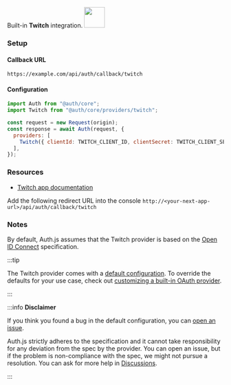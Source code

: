 <div
  style={{
    backgroundColor: "#000",
    display: "flex",
    justifyContent: "space-between",
    color: "#fff",
    padding: 16,
  }}
>
  <span>
    Built-in <b>Twitch</b> integration.
  </span>
  <a href="https://www.twitch.tv/">
    <img
      style={{ display: "block" }}
      src="/img/providers/twitch.svg"
      height="48"
    />
  </a>
</div>

### Setup

#### Callback URL

```
https://example.com/api/auth/callback/twitch
```

#### Configuration

```js
import Auth from "@auth/core";
import Twitch from "@auth/core/providers/twitch";

const request = new Request(origin);
const response = await Auth(request, {
  providers: [
    Twitch({ clientId: TWITCH_CLIENT_ID, clientSecret: TWITCH_CLIENT_SECRET }),
  ],
});
```

### Resources

- [Twitch app documentation](https://dev.twitch.tv/console/apps)

Add the following redirect URL into the console `http://<your-next-app-url>/api/auth/callback/twitch`

### Notes

By default, Auth.js assumes that the Twitch provider is
based on the [Open ID Connect](https://openid.net/specs/openid-connect-core-1_0.html) specification.

:::tip

The Twitch provider comes with a [default configuration](https://github.com/nextauthjs/next-auth/blob/main/packages/core/src/providers/twitch.ts).
To override the defaults for your use case, check out [customizing a built-in OAuth provider](https://authjs.dev/guides/providers/custom-provider#override-default-options).

:::

:::info **Disclaimer**

If you think you found a bug in the default configuration, you can [open an issue](https://authjs.dev/new/provider-issue).

Auth.js strictly adheres to the specification and it cannot take responsibility for any deviation from
the spec by the provider. You can open an issue, but if the problem is non-compliance with the spec,
we might not pursue a resolution. You can ask for more help in [Discussions](https://authjs.dev/new/github-discussions).

:::

